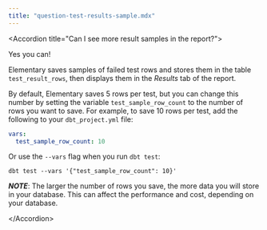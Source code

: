 ```yaml
---
title: "question-test-results-sample.mdx"
---
```


&lt;Accordion title="Can I see more result samples in the report?"&gt;

Yes you can!

Elementary saves samples of failed test rows and stores them in the table `test_result_rows`, then displays them in the *Results* tab of the report.

By default, Elementary saves 5 rows per test, but you can change this number by setting the variable `test_sample_row_count` to the number of rows you want to save. For example, to save 10 rows per test, add the following to your `dbt_project.yml` file:

```yaml
vars:
  test_sample_row_count: 10
```

Or use the `--vars` flag when you run `dbt test`:

```shell
dbt test --vars '{"test_sample_row_count": 10}'
```

***NOTE***: The larger the number of rows you save, the more data you will store in your database. This can affect the performance and cost, depending on your database.

&lt;/Accordion&gt;
